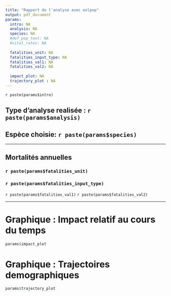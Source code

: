 ```yaml
---
title: "Rapport de l'analyse avec eolpop"
output: pdf_document
params:
  intro: NA
  analysis: NA
  species: NA
  #def_pop_text: NA
  #vital_rates: NA
  
  fatalities_unit: NA
  fatalities_input_type: NA
  fatalities_val1: NA
  fatalities_val2: NA
  
  impact_plot: NA
  trajectory_plot : NA
---
```


`r paste(params$intro)`

## Type d'analyse realisée : `r paste(params$analysis)`

## Espèce choisie: `r paste(params$species)`

-----------------------------------------------------------------------------

## Mortalités annuelles
### `r paste(params$fatalities_unit)`
### `r paste(params$fatalities_input_type)`
`r paste(params$fatalities_val1)`
`r paste(params$fatalities_val2)`

-----------------------------------------------------------------------------

# Graphique : Impact relatif au cours du temps
```r
params$impact_plot
```

# Graphique : Trajectoires demographiques
```r
params$trajectory_plot
```
